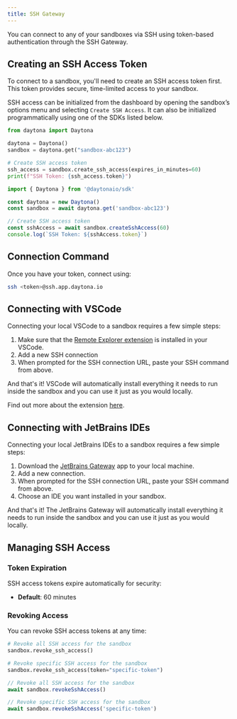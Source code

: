 ```yaml
---
title: SSH Gateway
---
```



You can connect to any of your sandboxes via SSH using token-based authentication through the SSH Gateway.

## Creating an SSH Access Token

To connect to a sandbox, you'll need to create an SSH access token first. This token provides secure, time-limited access to your sandbox.

SSH access can be initialized from the dashboard by opening the sandbox’s options menu and selecting `Create SSH Access`.
It can also be initialized programmatically using one of the SDKs listed below.

<Tabs>
<TabItem label="Python" icon="seti:python">

```python
from daytona import Daytona

daytona = Daytona()
sandbox = daytona.get("sandbox-abc123")

# Create SSH access token
ssh_access = sandbox.create_ssh_access(expires_in_minutes=60)
print(f"SSH Token: {ssh_access.token}")
```

</TabItem>
<TabItem label="TypeScript" icon="seti:typescript">

```typescript
import { Daytona } from '@daytonaio/sdk'

const daytona = new Daytona()
const sandbox = await daytona.get('sandbox-abc123')

// Create SSH access token
const sshAccess = await sandbox.createSshAccess(60)
console.log(`SSH Token: ${sshAccess.token}`)
```

</TabItem>
</Tabs>

## Connection Command

Once you have your token, connect using:

```bash
ssh <token>@ssh.app.daytona.io
```

## Connecting with VSCode

Connecting your local VSCode to a sandbox requires a few simple steps:

1. Make sure that the [Remote Explorer extension](https://marketplace.visualstudio.com/items?itemName=ms-vscode.remote-explorer) is installed in your VSCode.
2. Add a new SSH connection
3. When prompted for the SSH connection URL, paste your SSH command from above.

And that's it! VSCode will automatically install everything it needs to run inside the sandbox and you can use it just as you would locally.

Find out more about the extension [here](https://code.visualstudio.com/docs/remote/ssh).

## Connecting with JetBrains IDEs

Connecting your local JetBrains IDEs to a sandbox requires a few simple steps:

1. Download the [JetBrains Gateway](https://www.jetbrains.com/remote-development/gateway/) app to your local machine.
2. Add a new connection.
3. When prompted for the SSH connection URL, paste your SSH command from above.
4. Choose an IDE you want installed in your sandbox.

And that's it! The JetBrains Gateway will automatically install everything it needs to run inside the sandbox and you can use it just as you would locally.

## Managing SSH Access

### Token Expiration

SSH access tokens expire automatically for security:

- **Default**: 60 minutes

### Revoking Access

You can revoke SSH access tokens at any time:

<Tabs>
<TabItem label="Python" icon="seti:python">

```python
# Revoke all SSH access for the sandbox
sandbox.revoke_ssh_access()

# Revoke specific SSH access for the sandbox
sandbox.revoke_ssh_access(token="specific-token")
```

</TabItem>
<TabItem label="TypeScript" icon="seti:typescript">

```typescript
// Revoke all SSH access for the sandbox
await sandbox.revokeSshAccess()

// Revoke specific SSH access for the sandbox
await sandbox.revokeSshAccess('specific-token')
```

</TabItem>
</Tabs>

